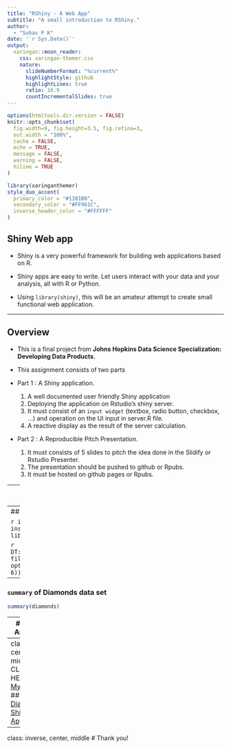 ```yaml
---
title: "RShiny - A Web App"
subtitle: "A small introduction to RShiny."  
author: 
  - "Suhas P K"
date: '`r Sys.Date()`'
output:
  xaringan::moon_reader:
    css: xaringan-themer.css
    nature:
      slideNumberFormat: "%current%"
      highlightStyle: github
      highlightLines: true
      ratio: 16:9
      countIncrementalSlides: true
---
```


```r
options(htmltools.dir.version = FALSE)
knitr::opts_chunk$set(
  fig.width=9, fig.height=3.5, fig.retina=3,
  out.width = "100%",
  cache = FALSE,
  echo = TRUE,
  message = FALSE, 
  warning = FALSE,
  hiline = TRUE
)
```

```r
library(xaringanthemer)
style_duo_accent(
  primary_color = "#1381B0",
  secondary_color = "#FF961C",
  inverse_header_color = "#FFFFFF"
)
```

## Shiny Web app

- Shiny is a very powerful framework for building web applications based on R. 

- Shiny apps are easy to write. Let users interact with your data and your analysis, all with R or Python.

- Using `library(shiny)`, this will be an amateur attempt to create small functional web application.

---

## Overview

- This is a final project from **Johns Hopkins Data Science Specialization: Developing Data Products**.

- This assignment consists of two parts

- Part 1 : A Shiny application.
  1. A well documented user friendly Shiny application
  2. Deploying the application on Rstudio's shiny server.
  3. It must consist of an `input widget` (textbox, radio button, checkbox, ...) and operation on the UI input in server.R file.
  4. A reactive display as the result of the server calculation.

- Part 2 : A Reproducible Pitch Presentation.
  1. It must consists of 5 slides to pitch the idea done in the Slidify or Rstudio Presenter.
  2. The presentation should be pushed to github or Rpubs.
  3. It must be hosted on github pages or Rpubs.

---
## Implementation and Visualization

- Diamond data set is part of `library(ggplot2)` available in the R is used for this project.

- Based on the input given in the Shiny web application from the data set, a reactive plot is generated.

- The link to web app. [CLICK ME!](https://suhaspk.shinyapps.io/Diamonds_ShinyApp)

---
## The Diamonds data set

```r
if (!require(ggplot2)){
  install.packages("ggplot2")
  library(ggplot2)
}
```

```r
DT::datatable(head(diamonds), fillContainer = FALSE, options = list(pageLength = 6))
```
---
### `summary` of Diamonds data set
```r
summary(diamonds)
```
---
## Data Analysis

- The [diamonds shiny web app](https://suhaspk.shinyapps.io/Diamonds_ShinyApp) is an interactive web application that generates plots.
- Based on the variables that is set to plot, an interactive plot is generated.
- The plotting also supports `facets`.
- After generating the plot, the user can give `title` to the plot and can download the plot in .png format. 
---
class: center, middle
# CLICK HERE!
## [My Github](https://github.com/SuhasPK/My-first-Shiny-Application)
## [My Diamond Shiny Web Application](https://suhaspk.shinyapps.io/Diamonds_ShinyApp)
---
class: inverse, center, middle
# Thank you!